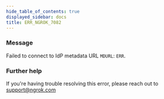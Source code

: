 ```yaml
---
hide_table_of_contents: true
displayed_sidebar: docs
title: ERR_NGROK_7082
---
```


### Message

Failed to connect to IdP metadata URL `MDURL`: `ERR`.

### Further help

If you're having trouble resolving this error, please reach out to [support@ngrok.com](mailto:support@ngrok.com?subject=Help%20with%20ERR_NGROK_7082)
